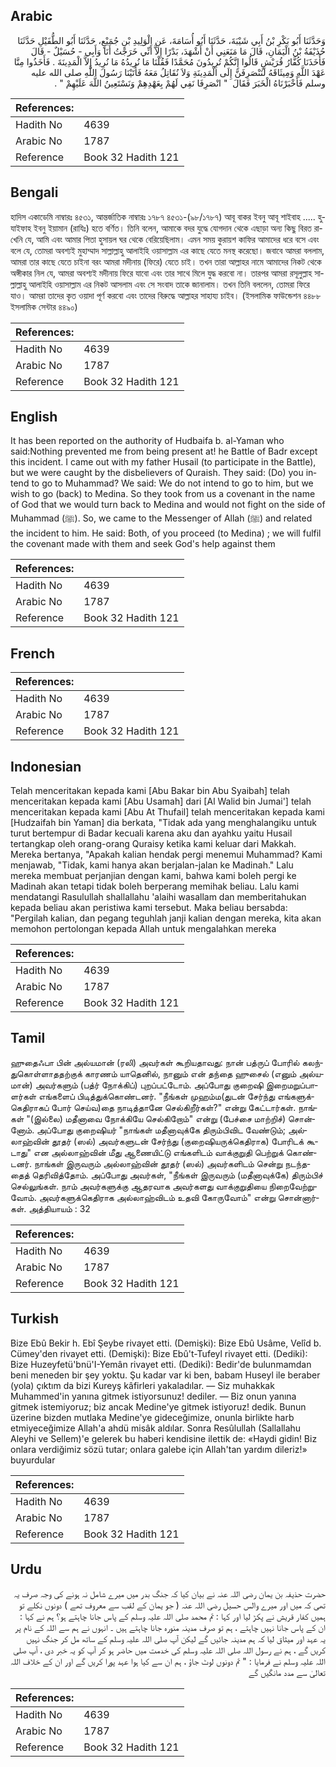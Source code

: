## Arabic


<div dir="rtl" lang="ar" style={{fontSize:'larger',backgroundColor:'#f8f9fa',padding:20}}>
وَحَدَّثَنَا أَبُو بَكْرِ بْنُ أَبِي شَيْبَةَ، حَدَّثَنَا أَبُو أُسَامَةَ، عَنِ الْوَلِيدِ بْنِ جُمَيْعٍ، حَدَّثَنَا أَبُو الطُّفَيْلِ حَدَّثَنَا حُذَيْفَةُ بْنُ الْيَمَانِ، قَالَ مَا مَنَعَنِي أَنْ أَشْهَدَ، بَدْرًا إِلاَّ أَنِّي خَرَجْتُ أَنَا وَأَبِي - حُسَيْلٌ - قَالَ فَأَخَذَنَا كُفَّارُ قُرَيْشٍ قَالُوا إِنَّكُمْ تُرِيدُونَ مُحَمَّدًا فَقُلْنَا مَا نُرِيدُهُ مَا نُرِيدُ إِلاَّ الْمَدِينَةَ ‏.‏ فَأَخَذُوا مِنَّا عَهْدَ اللَّهِ وَمِيثَاقَهُ لَنَنْصَرِفَنَّ إِلَى الْمَدِينَةِ وَلاَ نُقَاتِلُ مَعَهُ فَأَتَيْنَا رَسُولَ اللَّهِ صلى الله عليه وسلم فَأَخْبَرْنَاهُ الْخَبَرَ فَقَالَ ‏ "‏ انْصَرِفَا نَفِي لَهُمْ بِعَهْدِهِمْ وَنَسْتَعِينُ اللَّهَ عَلَيْهِمْ ‏"‏ ‏.‏
</div>
<div style={{backgroundColor:'#f8f9fa',padding:20, marginBottom: 10}}><table> <thead> <tr> <th>References:</th> <th></th> </tr> </thead> <tbody><tr><td>Hadith No</td><td>4639</td></tr><tr><td>Arabic No</td><td>1787</td></tr><tr><td>Reference</td><td>Book 32 Hadith 121</td></tr></tbody></table></div>

## Bengali


<div dir="ltr" lang="bn" style={{fontSize:'larger',backgroundColor:'#f8f9fa',padding:20}}>
হাদিস একাডেমি নাম্বারঃ ৪৫৩১, আন্তর্জাতিক নাম্বারঃ ১৭৮৭ ৪৫৩১-(৯৮/১৭৮৭) আবূ বাকর ইবনু আবূ শাইবাহ ..... হুযাইফাহ ইবনু ইয়ামান (রাযিঃ) হতে বর্ণিত। তিনি বলেন, আমাকে বদর যুদ্ধে যোগদান থেকে এছাড়া অন্য কিছু বিরত রাখেনি যে, আমি এবং আমার পিতা হুসায়ল ঘর থেকে বেরিয়েছিলাম। এমন সময় কুরায়শ কাফির আমাদের ধরে বসে এবং বলে যে, তোমরা অবশ্যই মুহাম্মাদ সাল্লাল্লাহু আলাইহি ওয়াসাল্লাম এর কাছে যেতে মনস্থ করেছো। জবাবে আমরা বললাম, আমরা তার কাছে যেতে চাইনা বরং আমরা মদীনায় (ফিরে) যেতে চাই। তখন তারা আল্লাহর নামে আমাদের নিকট থেকে অঙ্গীকার নিল যে, আমরা অবশ্যই মদীনায় ফিরে যাবো এবং তার সাথে মিলে যুদ্ধ করবো না। তারপর আমরা রসূলুল্লাহ সাল্লাল্লাহু আলাইহি ওয়াসাল্লাম এর নিকট আসলাম এবং সে সংবাদ তাকে জানালাম। তখন তিনি বললেন, তোমরা ফিরে যাও। আমরা তাদের কৃত ওয়াদা পূর্ণ করবো এবং তাদের বিরুদ্ধে আল্লাহর সাহায্য চাইব। (ইসলামিক ফাউন্ডেশন ৪৪৮৮ ইসলামিক সেন্টার ৪৪৯০)
</div>
<div style={{backgroundColor:'#f8f9fa',padding:20, marginBottom: 10}}><table> <thead> <tr> <th>References:</th> <th></th> </tr> </thead> <tbody><tr><td>Hadith No</td><td>4639</td></tr><tr><td>Arabic No</td><td>1787</td></tr><tr><td>Reference</td><td>Book 32 Hadith 121</td></tr></tbody></table></div>

## English


<div dir="ltr" lang="en" style={{fontSize:'larger',backgroundColor:'#f8f9fa',padding:20}}>
It has been reported on the authority of Hudbaifa b. al-Yaman who said:Nothing prevented me from being present at! he Battle of Badr except this incident. I came out with my father Husail (to participate in the Battle), but we were caught by the disbelievers of Quraish. They said: (Do) you intend to go to Muhammad? We said: We do not intend to go to him, but we wish to go (back) to Medina. So they took from us a covenant in the name of God that we would turn back to Medina and would not fight on the side of Muhammad (ﷺ). So, we came to the Messenger of Allah (ﷺ) and related the incident to him. He said: Both, of you proceed (to Medina) ; we will fulfil the covenant made with them and seek God's help against them
</div>
<div style={{backgroundColor:'#f8f9fa',padding:20, marginBottom: 10}}><table> <thead> <tr> <th>References:</th> <th></th> </tr> </thead> <tbody><tr><td>Hadith No</td><td>4639</td></tr><tr><td>Arabic No</td><td>1787</td></tr><tr><td>Reference</td><td>Book 32 Hadith 121</td></tr></tbody></table></div>

## French


<div dir="ltr" lang="fr" style={{fontSize:'larger',backgroundColor:'#f8f9fa',padding:20}}>

</div>
<div style={{backgroundColor:'#f8f9fa',padding:20, marginBottom: 10}}><table> <thead> <tr> <th>References:</th> <th></th> </tr> </thead> <tbody><tr><td>Hadith No</td><td>4639</td></tr><tr><td>Arabic No</td><td>1787</td></tr><tr><td>Reference</td><td>Book 32 Hadith 121</td></tr></tbody></table></div>

## Indonesian


<div dir="ltr" lang="id" style={{fontSize:'larger',backgroundColor:'#f8f9fa',padding:20}}>
Telah menceritakan kepada kami [Abu Bakar bin Abu Syaibah] telah menceritakan kepada kami [Abu Usamah] dari [Al Walid bin Jumai'] telah menceritakan kepada kami [Abu At Thufail] telah menceritakan kepada kami [Hudzaifah bin Yaman] dia berkata, "Tidak ada yang menghalangiku untuk turut bertempur di Badar kecuali karena aku dan ayahku yaitu Husail tertangkap oleh orang-orang Quraisy ketika kami keluar dari Makkah. Mereka bertanya, "Apakah kalian hendak pergi menemui Muhammad? Kami menjawab, "Tidak, kami hanya akan berjalan-jalan ke Madinah." Lalu mereka membuat perjanjian dengan kami, bahwa kami boleh pergi ke Madinah akan tetapi tidak boleh berperang memihak beliau. Lalu kami mendatangi Rasulullah shallallahu 'alaihi wasallam dan memberitahukan kepada beliau akan peristiwa kami tersebut. Maka beliau bersabda: "Pergilah kalian, dan pegang teguhlah janji kalian dengan mereka, kita akan memohon pertolongan kepada Allah untuk mengalahkan mereka
</div>
<div style={{backgroundColor:'#f8f9fa',padding:20, marginBottom: 10}}><table> <thead> <tr> <th>References:</th> <th></th> </tr> </thead> <tbody><tr><td>Hadith No</td><td>4639</td></tr><tr><td>Arabic No</td><td>1787</td></tr><tr><td>Reference</td><td>Book 32 Hadith 121</td></tr></tbody></table></div>

## Tamil


<div dir="ltr" lang="ta" style={{fontSize:'larger',backgroundColor:'#f8f9fa',padding:20}}>
ஹுதைஃபா பின் அல்யமான் (ரலி) அவர்கள் கூறியதாவது: நான் பத்ருப் போரில் கலந்துகொள்ளாததற்குக் காரணம் யாதெனில், நானும் என் தந்தை ஹுசைல் (எனும் அல்யமான்) அவர்களும் (பத்ர் நோக்கிப்) புறப்பட்டோம். அப்போது குறைஷி இறைமறுப்பாளர்கள் எங்களைப் பிடித்துக்கொண்டனர். "நீங்கள் முஹம்ம(துடன் சேர்ந்து எங்களுக்கெதிராகப் போர் செய்வ)தை நாடித்தானே செல்கிறீர்கள்?" என்று கேட்டார்கள். நாங்கள் "(இல்லை) மதீனாவை நோக்கியே செல்கிறோம்" என்று (பேச்சை மாற்றிச்) சொன்னோம். அப்போது குறைஷியர் "நாங்கள் மதீனாவுக்கே திரும்பிவிட வேண்டும்; அல்லாஹ்வின் தூதர் (ஸல்) அவர்களுடன் சேர்ந்து (குறைஷியருக்கெதிராக) போரிடக் கூடாது" என அல்லாஹ்வின் மீது ஆணையிட்டு எங்களிடம் வாக்குறுதி பெற்றுக் கொண்டனர். நாங்கள் இருவரும் அல்லாஹ்வின் தூதர் (ஸல்) அவர்களிடம் சென்று நடந்ததைத் தெரிவித்தோம். அப்போது அவர்கள், "நீங்கள் இருவரும் (மதீனாவுக்கே) திரும்பிச் செல்லுங்கள். நாம் அவர்களுக்கு ஆதரவாக அவர்களது வாக்குறுதியை நிறைவேற்றுவோம். அவர்களுக்கெதிராக அல்லாஹ்விடம் உதவி கோருவோம்" என்று சொன்னார்கள். அத்தியாயம் : 32
</div>
<div style={{backgroundColor:'#f8f9fa',padding:20, marginBottom: 10}}><table> <thead> <tr> <th>References:</th> <th></th> </tr> </thead> <tbody><tr><td>Hadith No</td><td>4639</td></tr><tr><td>Arabic No</td><td>1787</td></tr><tr><td>Reference</td><td>Book 32 Hadith 121</td></tr></tbody></table></div>

## Turkish


<div dir="ltr" lang="tr" style={{fontSize:'larger',backgroundColor:'#f8f9fa',padding:20}}>
Bize Ebû Bekir h. Ebî Şeybe rivayet etti. (Demişki): Bize Ebû Usâme, Velîd b. Cümey'den rivayet etti. (Demişki): Bize Ebû't-Tufeyl rivayet etti. (Dediki): Bize Huzeyfetü'bnü'I-Yemân rivayet etti. (Dediki): Bedir'de bulunmamdan beni meneden bir şey yoktu. Şu kadar var ki ben, babam Huseyl ile beraber (yola) çıktım da bizi Kureyş kâfirleri yakaladılar. — Siz muhakkak Muhammed'in yanına gitmek istiyorsunuz! dediler. — Biz onun yanına gitmek istemiyoruz; biz ancak Medine'ye gitmek istiyoruz! dedik. Bunun üzerine bizden mutlaka Medine'ye gideceğimize, onunla birlikte harb etmiyeceğimize Allah'a ahdü misâk aldılar. Sonra Resûlullah (Sallallahu Aleyhi ve Sellem)'e gelerek bu haberi kendisine ilettik de: «Haydi gidin! Biz onlara verdiğimiz sözü tutar; onlara galebe için Allah'tan yardım dileriz!» buyurdular
</div>
<div style={{backgroundColor:'#f8f9fa',padding:20, marginBottom: 10}}><table> <thead> <tr> <th>References:</th> <th></th> </tr> </thead> <tbody><tr><td>Hadith No</td><td>4639</td></tr><tr><td>Arabic No</td><td>1787</td></tr><tr><td>Reference</td><td>Book 32 Hadith 121</td></tr></tbody></table></div>

## Urdu


<div dir="rtl" lang="ur" style={{fontSize:'larger',backgroundColor:'#f8f9fa',padding:20}}>
حضرت حذیفہ بن یمان رضی اللہ عنہ نے بیان کیا کہ جنگ بدر میں میرے شامل نہ ہونے کی وجہ صرف یہ تھی کہ میں اور میرے والس حسیل رضی اللہ عنہ ( جو یمان کے لقب سے معروف تھے ) دونوں نکلے تو ہمیں کفار قریش نے پکڑ لیا اور کہا : تم محمد صلی اللہ علیہ وسلم کے پاس جانا چاہتے ہو؟ ہم نے کہا : ان کے پاس جانا نہیں چاہتے ، ہم تو صرف مدینہ منورہ جانا چاہتے ہیں ۔ انہوں نے ہم سے اللہ کے نام پر یہ عہد اور میثاق لیا کہ ہم مدینہ جائیں گے لیکن آپ صلی اللہ علیہ وسلم کے ساتھ مل کر جنگ نہیں کریں گے ، ہم نے رسول اللہ صلی اللہ علیہ وسلم کی خدمت میں حاضر ہو کر آپ کو یہ خبر دی ، آپ صلی اللہ علیہ وسلم نے فرمایا : " تم دونوں لوٹ جاؤ ، ہم ان سے کیا ہوا عہد پورا کریں گے اور ان کے خلاف اللہ تعالیٰ سے مدد مانگیں گے
</div>
<div style={{backgroundColor:'#f8f9fa',padding:20, marginBottom: 10}}><table> <thead> <tr> <th>References:</th> <th></th> </tr> </thead> <tbody><tr><td>Hadith No</td><td>4639</td></tr><tr><td>Arabic No</td><td>1787</td></tr><tr><td>Reference</td><td>Book 32 Hadith 121</td></tr></tbody></table></div>